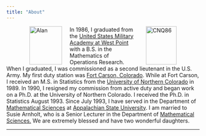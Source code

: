 ```yaml
---
title: "About"
---
```



<figure>
<img src="./images/AlanCadet1985.jpg" alt="Alan" align="left" hspace="20" style="width:85px;height:100px;">
</figure>

<figure>
<img src="./images/CNQ86.png" alt="CNQ86" align="right" hspace="20" style="width:80px;height:100px;">
</figure>


In 1986, I graduated from the [United States Military Academy at West Point](http://www.usma.edu) with a B.S. in the Mathematics of Operations Research.  When I graduated, I was commissioned as a second lieutenant in the U.S. Army.  My first duty station was [Fort Carson, Colorado](http://www.carson.army.mil). While at Fort Carson, I received an M.S. in Statistics from the [University of Northern Colorado](http://www.unco.edu) in 1989.  In 1990, I resigned my commission from active duty and began work on a Ph.D. at the University of Northern Colorado.  I received the Ph.D. in Statistics August 1993.  Since July 1993, I have served in the Department of [Mathematical Sciences](http://www.mathsci.appstate.edu) at [Appalachian State University](http://appstate.edu). I am married to Susie Arnholt, who is a Senior Lecturer in the Department of [Mathematical Sciences.](http://www.mathsci.appstate.edu) We are extremely blessed and have two wonderful daughters.


* * * 
